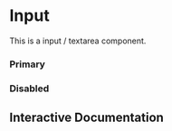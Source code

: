 

<Meta of={Story} />

# Input
This is a input / textarea component.

### Primary
<Canvas of={Story.Primary} />

### Disabled
<Canvas of={Story.Disabled} />

## Interactive Documentation
<Primary />
<Controls />
